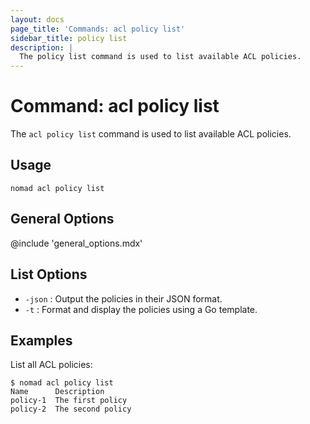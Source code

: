 ```yaml
---
layout: docs
page_title: 'Commands: acl policy list'
sidebar_title: policy list
description: |
  The policy list command is used to list available ACL policies.
---
```


# Command: acl policy list

The `acl policy list` command is used to list available ACL policies.

## Usage

```plaintext
nomad acl policy list
```

## General Options

@include 'general_options.mdx'

## List Options

- `-json` : Output the policies in their JSON format.
- `-t` : Format and display the policies using a Go template.

## Examples

List all ACL policies:

```shell-session
$ nomad acl policy list
Name      Description
policy-1  The first policy
policy-2  The second policy
```
